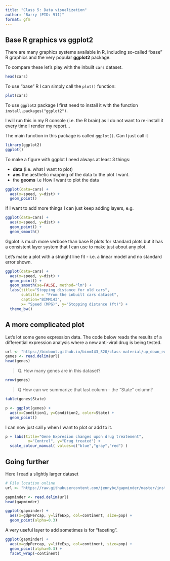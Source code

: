 ```yaml
---
title: "Class 5: Data visualization"
author: "Barry (PID: 911)"
format: gfm
---
```


## Base R graphics vs ggplot2

There are many graphics systems available in R, including so-called "base" R graphics and the very popular **ggplot2** package.

To compare these let's play with the inbuilt `cars` dataset.

```r
head(cars)
```

To use "base" R I can simply call the `plot()` function:

```r
plot(cars)
```
To use `ggplot2` package I first need to install it with the function `install.packages("ggplot2")`.

I will run this in my R console (i.e. the R brain) as I do not want to re-install it every time I render my report...

The main function in this package is called `ggplot()`. Can I just call it

```r
library(ggplot2)
ggplot()
```

To make a figure with ggplot I need always at least 3 things:

- **data** (i.e. what I want to plot)
- **aes** the aesthetic mapping of the data to the plot I want.
- the **geoms** i.e How I want to plot the data


```r
ggplot(data=cars) +
  aes(x=speed, y=dist) +
  geom_point()
```

If I want to add more things I can just keep adding layers, e.g.

```r
ggplot(data=cars) +
  aes(x=speed, y=dist) +
  geom_point() +
  geom_smooth() 
```

Ggplot is much more verbose than base R plots for standard plots but it has a consistent layer system that I can use to make just about any plot.

Let's make a plot with a straight line fit - i.e. a linear model and no standard error shown.


```r
ggplot(data=cars) +
  aes(x=speed, y=dist) +
  geom_point() +
  geom_smooth(se=FALSE, method="lm") +
  labs(title="Stopping distance for old cars",
       subtitle = "From the inbuilt cars dataset",
       caption="BIMM143",
       x= "Speed (MPG)", y="Stopping distance (ft)") +
  theme_bw()

```


## A more complicated plot

Let's lot some gene expression data. 
The code below reads the results of a differential expression analysis where a new anti-viral drug is being tested.

```r
url <- "https://bioboot.github.io/bimm143_S20/class-material/up_down_expression.txt"
genes <- read.delim(url)
head(genes)
```

> Q. How many genes are in this dataset?

```r
nrow(genes)
```

> Q How can we summarize that last column - the "State" column?

```r
table(genes$State)
```



```r
p <- ggplot(genes) +
  aes(x=Condition1, y=Condition2, color=State) +
  geom_point() 
```

I can now just call `p` when I want to plot or add to it.

```r
p + labs(title="Gene Expresion changes upon drug treatement",
          x="Control", y="Drug treated") +
  scale_colour_manual( values=c("blue","gray","red") )
```
## Going further 

Here I read a slightly larger dataset 

```r
# File location online
url <- "https://raw.githubusercontent.com/jennybc/gapminder/master/inst/extdata/gapminder.tsv"

gapminder <- read.delim(url)
head(gapminder)
```

```r
ggplot(gapminder) +
  aes(x=gdpPercap, y=lifeExp, col=continent, size=pop) +
  geom_point(alpha=0.3)
```

A very useful layer to add sometimes is for "faceting".

```r
ggplot(gapminder) +
  aes(x=gdpPercap, y=lifeExp, col=continent, size=pop) +
  geom_point(alpha=0.3) +
  facet_wrap(~continent)
```






